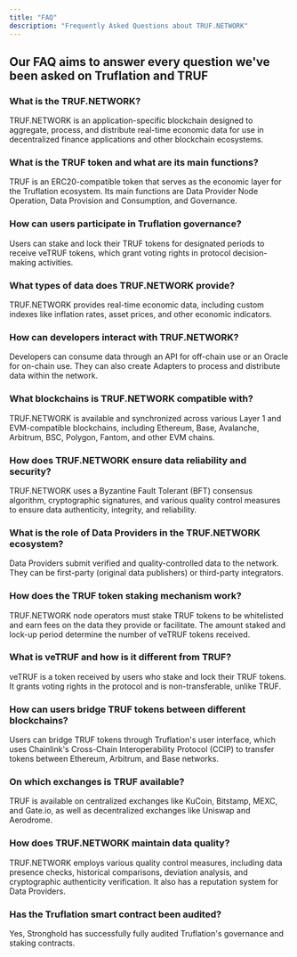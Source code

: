 ---
title: "FAQ"
description: "Frequently Asked Questions about TRUF.NETWORK"
---

## Our FAQ aims to answer every question we've been asked on Truflation and TRUF

### What is the TRUF.NETWORK?

TRUF.NETWORK is an application-specific blockchain designed to aggregate, process, and distribute real-time economic data for use in decentralized finance applications and other blockchain ecosystems.

### What is the TRUF token and what are its main functions?

TRUF is an ERC20-compatible token that serves as the economic layer for the Truflation ecosystem. Its main functions are Data Provider Node Operation, Data Provision and Consumption, and Governance.

### How can users participate in Truflation governance?

Users can stake and lock their TRUF tokens for designated periods to receive veTRUF tokens, which grant voting rights in protocol decision-making activities.

### What types of data does TRUF.NETWORK provide?

TRUF.NETWORK provides real-time economic data, including custom indexes like inflation rates, asset prices, and other economic indicators.

### How can developers interact with TRUF.NETWORK?

Developers can consume data through an API for off-chain use or an Oracle for on-chain use. They can also create Adapters to process and distribute data within the network.

### What blockchains is TRUF.NETWORK compatible with?

TRUF.NETWORK is available and synchronized across various Layer 1 and EVM-compatible blockchains, including Ethereum, Base, Avalanche, Arbitrum, BSC, Polygon, Fantom, and other EVM chains.

### How does TRUF.NETWORK ensure data reliability and security?

TRUF.NETWORK uses a Byzantine Fault Tolerant (BFT) consensus algorithm, cryptographic signatures, and various quality control measures to ensure data authenticity, integrity, and reliability.

### What is the role of Data Providers in the TRUF.NETWORK ecosystem?

Data Providers submit verified and quality-controlled data to the network. They can be first-party (original data publishers) or third-party integrators.

### How does the TRUF token staking mechanism work?

TRUF.NETWORK node operators must stake TRUF tokens to be whitelisted and earn fees on the data they provide or facilitate. The amount staked and lock-up period determine the number of veTRUF tokens received.

### What is veTRUF and how is it different from TRUF?

veTRUF is a token received by users who stake and lock their TRUF tokens. It grants voting rights in the protocol and is non-transferable, unlike TRUF.

### How can users bridge TRUF tokens between different blockchains?

Users can bridge TRUF tokens through Truflation's user interface, which uses Chainlink's Cross-Chain Interoperability Protocol (CCIP) to transfer tokens between Ethereum, Arbitrum, and Base networks.

### On which exchanges is TRUF available?

TRUF is available on centralized exchanges like KuCoin, Bitstamp, MEXC, and Gate.io, as well as decentralized exchanges like Uniswap and Aerodrome.

### How does TRUF.NETWORK maintain data quality?

TRUF.NETWORK employs various quality control measures, including data presence checks, historical comparisons, deviation analysis, and cryptographic authenticity verification. It also has a reputation system for Data Providers.

### Has the Truflation smart contract been audited?

Yes, Stronghold has successfully fully audited Truflation's governance and staking contracts.

